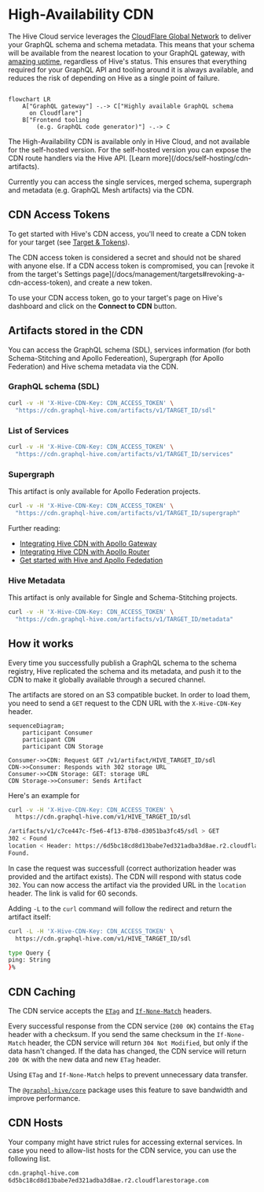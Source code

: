 
# High-Availability CDN

The Hive Cloud service leverages the
[CloudFlare Global Network](https://www.cloudflare.com/network/) to deliver your GraphQL schema and
schema metadata. This means that your schema will be available from the nearest location to your
GraphQL gateway, with [amazing uptime](https://www.cloudflare.com/business-sla/), regardless of
Hive's status. This ensures that everything required for your GraphQL API and tooling around it is
always available, and reduces the risk of depending on Hive as a single point of failure.

```mermaid

flowchart LR
    A["GraphQL gateway"] -.-> C["Highly available GraphQL schema
      on Cloudflare"]
    B["Frontend tooling
        (e.g. GraphQL code generator)"] -.-> C

```

<Callout type="info">
  The High-Availability CDN is available only in Hive Cloud, and not available for the self-hosted
  version. For the self-hosted version you can expose the CDN route handlers via the Hive API.
  [Learn more](/docs/self-hosting/cdn-artifacts).
</Callout>

Currently you can access the single services, merged schema, supergraph and metadata (e.g. GraphQL
Mesh artifacts) via the CDN.

## CDN Access Tokens

To get started with Hive's CDN access, you'll need to create a CDN token for your target (see
[Target & Tokens](/docs/management/targets#cdn-access-tokens)).

<Callout>
  The CDN access token is considered a secret and should not be shared with anyone else. If a CDN
  access token is compromised, you can [revoke it from the target's Settings
  page](/docs/management/targets#revoking-a-cdn-access-token), and create a new token.
</Callout>

To use your CDN access token, go to your target's page on Hive's dashboard and click on the
**Connect to CDN** button.

<NextImage
  alt="CDN Token Form"
  src={cdnTokenImage}
  className="mt-10 max-w-2xl rounded-lg drop-shadow-md"
/>

## Artifacts stored in the CDN

You can access the GraphQL schema (SDL), services information (for both Schema-Stitching and Apollo
Federeation), Supergraph (for Apollo Federation) and Hive schema metadata via the CDN.

### GraphQL schema (SDL)

```bash
curl -v -H 'X-Hive-CDN-Key: CDN_ACCESS_TOKEN' \
  "https://cdn.graphql-hive.com/artifacts/v1/TARGET_ID/sdl"
```

### List of Services

```bash
curl -v -H 'X-Hive-CDN-Key: CDN_ACCESS_TOKEN' \
  "https://cdn.graphql-hive.com/artifacts/v1/TARGET_ID/services"
```

### Supergraph

<Callout>This artifact is only available for Apollo Federation projects.</Callout>

```bash
curl -v -H 'X-Hive-CDN-Key: CDN_ACCESS_TOKEN' \
  "https://cdn.graphql-hive.com/artifacts/v1/TARGET_ID/supergraph"
```

Further reading:

- [Integrating Hive CDN with Apollo Gateway](/docs/integrations/apollo-gateway)
- [Integrating Hive CDN with Apollo Router](/docs/integrations/apollo-router)
- [Get started with Hive and Apollo Fededation](/docs/get-started/apollo-federation)

### Hive Metadata

<Callout>This artifact is only available for Single and Schema-Stitching projects.</Callout>

```bash
curl -v -H 'X-Hive-CDN-Key: CDN_ACCESS_TOKEN' \
  "https://cdn.graphql-hive.com/artifacts/v1/TARGET_ID/metadata"
```

## How it works

Every time you successfully publish a GraphQL schema to the schema registry, Hive replicated the
schema and its metadata, and push it to the CDN to make it globally available through a secured
channel.

The artifacts are stored on an S3 compatible bucket. In order to load them, you need to send a `GET`
request to the CDN URL with the `X-Hive-CDN-Key` header.

```mermaid
sequenceDiagram;
    participant Consumer
    participant CDN
    participant CDN Storage

Consumer->>CDN: Request GET /v1/artifact/HIVE_TARGET_ID/sdl
CDN->>Consumer: Responds with 302 storage URL
Consumer->>CDN Storage: GET: storage URL
CDN Storage->>Consumer: Sends Artifact
```

Here's an example for

```bash copy=false filename="Example curl Request for accessing SDL"
curl -v -H 'X-Hive-CDN-Key: CDN_ACCESS_TOKEN' \
  https://cdn.graphql-hive.com/v1/HIVE_TARGET_ID/sdl

/artifacts/v1/c7ce447c-f5e6-4f13-87b8-d3051ba3fc45/sdl > GET
302 < Found
location < Header: https://6d5bc18cd8d13babe7ed321adba3d8ae.r2.cloudflarestorage.com/artifacts/c7ce447c-f5e6-4f13-87b8-d3051ba3fc45/sdl
Found.
```

In case the request was successfull (correct authorization header was provided and the artifact
exists). The CDN will respond with status code `302`. You can now access the artifact via the
provided URL in the `location` header. The link is valid for 60 seconds.

Adding `-L` to the `curl` command will follow the redirect and return the artifact itself:

```bash copy=false filename="Example curl Request for accessing SDL"
curl -L -H 'X-Hive-CDN-Key: CDN_ACCESS_TOKEN' \
  https://cdn.graphql-hive.com/v1/HIVE_TARGET_ID/sdl

type Query {
ping: String
}%
```

## CDN Caching

The CDN service accepts the [`ETag`](https://developer.mozilla.org/en-US/docs/Web/HTTP/Headers/ETag)
and [`If-None-Match`](https://developer.mozilla.org/en-US/docs/Web/HTTP/Headers/If-None-Match)
headers.

Every successful response from the CDN service (`200 OK`) contains the `ETag` header with a
checksum. If you send the same checksum in the `If-None-Match` header, the CDN service will return
`304 Not Modified`, but only if the data hasn't changed. If the data has changed, the CDN service
will return `200 OK` with the new data and new `ETag` header.

Using `ETag` and `If-None-Match` helps to prevent unnecessary data transfer.

The [`@graphql-hive/core`](/docs/api-reference/client#javascript--nodejs-client) package uses this
feature to save bandwidth and improve performance.

## CDN Hosts

Your company might have strict rules for accessing external services. In case you need to allow-list
hosts for the CDN service, you can use the following list.

```txt
cdn.graphql-hive.com
6d5bc18cd8d13babe7ed321adba3d8ae.r2.cloudflarestorage.com
```
